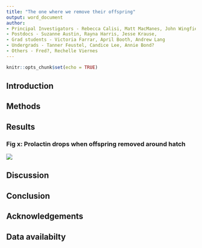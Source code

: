 ```yaml
---
title: "The one where we remove their offspring"
output: word_document
author:
- Principal Investigators - Rebecca Calisi, Matt MacManes, John Wingfield
- Postdocs - Suzanne Austin, Rayna Harris, Jesse Krause, 
- Grad students - Victoria Farrar, April Booth, Andrew Lang
- Undergrads - Tanner Feustel, Candice Lee, Annie Bond?
- Others - Fred?, Rechelle Viernes
---
```


```r
knitr::opts_chunk$set(echo = TRUE)
```

## Introduction

## Methods

## Results

### Fig x: Prolactin drops when offspring removed around hatch

![](../figures/hormones/removal-1.png)

## Discussion 

## Conclusion

## Acknowledgements

## Data availabilty